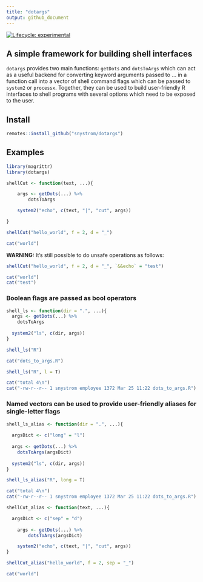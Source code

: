 ```yaml
---
title: "dotargs"
output: github_document
---
```


<!-- badges: start -->
[![Lifecycle: experimental](https://img.shields.io/badge/lifecycle-experimental-orange.svg)](https://www.tidyverse.org/lifecycle/#experimental)
<!-- badges: end -->

## A simple framework for building shell interfaces

`dotargs` provides two main functions: `getDots` and `dotsToArgs` which can act
as a useful backend for converting keyword arguments passed to ... in a function
call into a vector of shell command flags which can be passed to `system2` or
`processx`. Together, they can be used to build user-friendly R interfaces to
shell programs with several options which need to be exposed to the user.



## Install
```r
remotes::install_github("snystrom/dotargs")
```

## Examples
```r
library(magrittr)
library(dotargs)

shellCut <- function(text, ...){

	args <- getDots(...) %>%
		dotsToArgs

	system2("echo", c(text, "|", "cut", args))

}
```

```r
shellCut("hello_world", f = 2, d = "_") 
```
```r
cat("world")
```

**WARNING:** It's still possible to do unsafe operations as follows:
```r
shellCut("hello_world", f = 2, d = "_", `&&echo` = "test")
```

```r
cat("world")
cat("test")
```

### Boolean flags are passed as bool operators
```r
shell_ls <- function(dir = ".", ...){
  args <- getDots(...) %>% 
    dotsToArgs
  
  system2("ls", c(dir, args))
}
```

```r
shell_ls("R")
```
```r
cat("dots_to_args.R")
```

```r
shell_ls("R", l = T)
```

```r
cat("total 4\n")
cat("-rw-r--r-- 1 snystrom employee 1372 Mar 25 11:22 dots_to_args.R")
```

### Named vectors can be used to provide user-friendly aliases for single-letter flags
```r

shell_ls_alias <- function(dir = ".", ...){
  
  argsDict <- c("long" = "l")
  
  args <- getDots(...) %>% 
    dotsToArgs(argsDict)
  
  system2("ls", c(dir, args))
}
```

```r
shell_ls_alias("R", long = T)
```
```r
cat("total 4\n")
cat("-rw-r--r-- 1 snystrom employee 1372 Mar 25 11:22 dots_to_args.R")
```

```r
shellCut_alias <- function(text, ...){

  argsDict <- c("sep" = "d")
    
	args <- getDots(...) %>%
		dotsToArgs(argsDict)

	system2("echo", c(text, "|", "cut", args))
}
```

```r
shellCut_alias("hello_world", f = 2, sep = "_") 
```
```r
cat("world")
```

